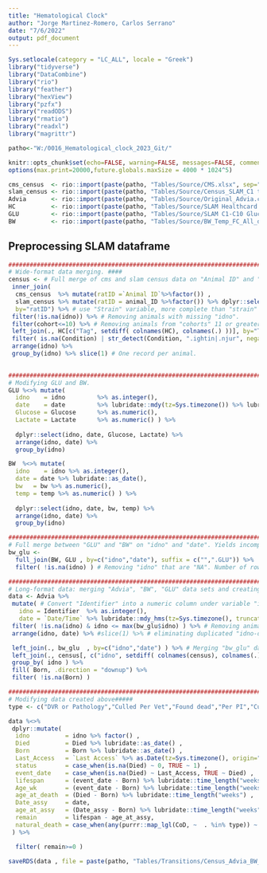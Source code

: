 ```yaml
---
title: "Hematological Clock"
author: "Jorge Martinez-Romero, Carlos Serrano"
date: "7/6/2022"
output: pdf_document
---
```


```r
Sys.setlocale(category = "LC_ALL", locale = "Greek")
library("tidyverse")
library("DataCombine")
library("rio")
library("feather")
library("hexView")
library("pzfx")
library("readODS")
library("rmatio")
library("readxl")
library("magrittr")
```


```r

patho<-"W:/0016_Hematological_clock_2023_Git/"

knitr::opts_chunk$set(echo=FALSE, warning=FALSE, messages=FALSE, comment = NA, root.dir = patho, fig.pos = 'H')
options(max.print=20000,future.globals.maxSize = 4000 * 1024^5)

cms_census  <- rio::import(paste(patho, "Tables/Source/CMS.xlsx", sep="")) 
slam_census <- rio::import(paste(patho, "Tables/Source/Census_SLAM_C1 to C16.xlsx", sep="")) 
Advia       <- rio::import(paste(patho, "Tables/Source/Original_Advia.csv", sep="")) # 
HC          <- rio::import(paste(patho, "Tables/Source/SLAM Healthcard.xlsx",sep=""))
GLU         <- rio::import(paste(patho, "Tables/Source/SLAM C1-C10 Glucose-Lactate Values.csv",sep=""))
BW          <- rio::import(paste(patho, "Tables/Source/BW_Temp_FC_All_detailed_2021-01-25.csv",sep=""))

```

## Preprocessing SLAM dataframe
```r
###################################################################################
# Wide-format data merging. ####
census <- # Full merge of cms and slam census data on "Animal ID" and ""animal_ID, respectively, after saving variables as "ratID".
 inner_join(
  cms_census  %>% mutate(ratID =`Animal ID`%>%factor()) ,
  slam_census %>% mutate(ratID = animal_ID %>%factor()) %>% dplyr::select("ratID", setdiff( colnames(slam_census), colnames(cms_census) )) ,
  by="ratID") %>% # use "Strain" variable, more complete than "strain" lower case.
 filter(!is.na(idno)) %>% # Removing animals with missing "idno".
 filter(cohort<=10) %>% # Removing animals from "cohorts" 11 or greater.
 left_join(., HC[c("Tag", setdiff( colnames(HC), colnames(.) ))], by="Tag") %>% # Merge SLAM health card data using variable "Tag".
 filter( is.na(Condition) | str_detect(Condition, ".ightin|.njur", negate = TRUE) ) %>% # Remove rats that fought or were injured.
 arrange(idno) %>% 
 group_by(idno) %>% slice(1) # One record per animal.
 

###################################################################################
# Modifying GLU and BW.
GLU %<>% mutate(
  idno    = idno         %>% as.integer(),
  date    = date         %>% lubridate::mdy(tz=Sys.timezone()) %>% lubridate::as_date(),
  Glucose = Glucose      %>% as.numeric(),
  Lactate = Lactate      %>% as.numeric() ) %>% 
  
  dplyr::select(idno, date, Glucose, Lactate) %>% 
  arrange(idno, date) %>% 
  group_by(idno) 

BW  %<>% mutate(
  idno    = idno %>% as.integer(),
  date = date %>% lubridate::as_date(),
  bw   = bw %>% as.numeric(),
  temp = temp %>% as.numeric() ) %>%
  
  dplyr::select(idno, date, bw, temp) %>% 
  arrange(idno, date) %>% 
  group_by(idno)

###################################################################################
# Full merge between "GLU" and "BW" on "idno" and "date". Yields incomplete "dob" and "age", improved below.
bw_glu <- 
  full_join(BW, GLU , by=c("idno","date"), suffix = c("",".GLU")) %>% 
  filter( !is.na(idno) ) # Removing "idno" that are "NA". Number of rows: 36.

###################################################################################
# Long-format data: merging "Advia", "BW", "GLU" data sets and creating variables #####
data <- Advia %>% 
 mutate( # Convert "Identifier" into a numeric column under variable "idno" and "Date/time" into a simple date data type.
   idno = Identifier  %>% as.integer(),
   date = `Date/Time` %>% lubridate::mdy_hms(tz=Sys.timezone(), truncated = 3, quiet = TRUE) %>% lubridate::as_date() ) %>% 
 filter( !is.na(idno) & idno <= max(bw_glu$idno) ) %>% # Removing animals with missing "idno".
 arrange(idno, date) %>% #slice(1) %>% # eliminating duplicated "idno-date" combinations.

 left_join(., bw_glu  , by=c("idno","date") ) %>% # Merging "bw_glu" data onto created "idno" variable in "Advia" data.
 left_join(., census[, c("idno", setdiff( colnames(census), colnames(.))) ], by="idno") %>% 
 group_by( idno ) %>%
 fill( Born, .direction = "downup") %>% 
 filter( !is.na(Born) )

###################################################################################
# Modifying data created above#####
type <- c("DVR or Pathology","Culled Per Vet","Found dead","Per PI","Culled","Found Dead","Cull Per Vet","Cull per vet","Cull Per Pi")

data %<>%
 dplyr::mutate(
  idno          = idno %>% factor() ,
  Died          = Died %>% lubridate::as_date() ,
  Born          = Born %>% lubridate::as_date() ,
  Last_Access   = `Last Access` %>% as.Date(tz=Sys.timezone(), origin="1970-01-01") %>% lubridate::as_date() ,
  status        = case_when(is.na(Died) ~ 0, TRUE ~ 1) ,
  event_date    = case_when(is.na(Died) ~ Last_Access, TRUE ~ Died) ,
  lifespan      = (event_date - Born) %>% lubridate::time_length("weeks") ,
  Age_wk        = (event_date - Born) %>% lubridate::time_length("weeks") , 
  age_at_death  = (Died - Born) %>% lubridate::time_length("weeks") ,
  Date_assy     = date,
  age_at_assy   = (Date_assy - Born) %>% lubridate::time_length("weeks"),
  remain        = lifespan - age_at_assy,
  natural_death = case_when(any(purrr::map_lgl(CoD, ~  . %in% type)) ~ 1, status==0 ~ 2, TRUE ~ 0),
 ) %>%

  filter( remain>=0 )

```

```r
saveRDS(data , file = paste(patho, "Tables/Transitions/Census_Advia_BW_GLU_processed_2022-08-13.rds",sep=""))
```